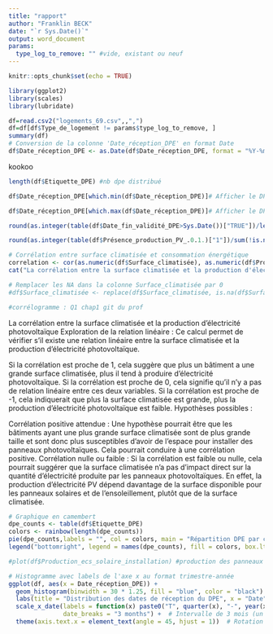 ---
title: "rapport"
author: "Franklin BECK"
date: "`r Sys.Date()`"
output: word_document
params:
  type_log_to_remove: "" #vide, existant ou neuf
---

```{r setup, include=FALSE}
knitr::opts_chunk$set(echo = TRUE)

library(ggplot2)
library(scales)
library(lubridate)

df=read.csv2("logements_69.csv",,",")
df=df[df$Type_de_logement != params$type_log_to_remove, ]
summary(df)
# Conversion de la colonne 'Date_réception_DPE' en format Date
df$Date_réception_DPE <- as.Date(df$Date_réception_DPE, format = "%Y-%m-%d")
```
kookoo
```{r kpi}
length(df$Etiquette_DPE) #nb dpe distribué

df$Date_réception_DPE[which.min(df$Date_réception_DPE)]# Afficher le DPE le plus ancien

df$Date_réception_DPE[which.max(df$Date_réception_DPE)]# Afficher le DPE le plus recent

round(as.integer(table(df$Date_fin_validité_DPE>Sys.Date())["TRUE"])/length(df$Date_fin_validité_DPE)*100,2) #% dpe valide

round(as.integer(table(df$Présence_production_PV_.0.1.)["1"])/sum(!is.na(df$Présence_production_PV_.0.1.))*100,2) #% des logements avec des panneaux 

# Corrélation entre surface climatisée et consommation énergétique
correlation <- cor(as.numeric(df$Surface_climatisée), as.numeric(df$Production_électricité_PV_.kWhep.an.), use = "complete.obs")
cat("La corrélation entre la surface climatisée et la production d'électricité photovoltaïque est : ", correlation)

# Remplacer les NA dans la colonne Surface_climatisée par 0
#df$Surface_climatisée <- replace(df$Surface_climatisée, is.na(df$Surface_climatisée), 0)

#corrélogramme : Q1 chap1 git du prof

```
La corrélation entre la surface climatisée et la production d'électricité photovoltaïque
Exploration de la relation linéaire : Ce calcul permet de vérifier s'il existe une relation linéaire entre la surface climatisée et la production d'électricité photovoltaïque.

Si la corrélation est proche de 1, cela suggère que plus un bâtiment a une grande surface climatisée, plus il tend à produire d'électricité photovoltaïque.
Si la corrélation est proche de 0, cela signifie qu'il n'y a pas de relation linéaire entre ces deux variables.
Si la corrélation est proche de -1, cela indiquerait que plus la surface climatisée est grande, plus la production d'électricité photovoltaïque est faible.
Hypothèses possibles :

Corrélation positive attendue : Une hypothèse pourrait être que les bâtiments ayant une plus grande surface climatisée sont de plus grande taille et sont donc plus susceptibles d'avoir de l'espace pour installer des panneaux photovoltaïques. Cela pourrait conduire à une corrélation positive.
Corrélation nulle ou faible : Si la corrélation est faible ou nulle, cela pourrait suggérer que la surface climatisée n'a pas d'impact direct sur la quantité d'électricité produite par les panneaux photovoltaïques. En effet, la production d'électricité PV dépend davantage de la surface disponible pour les panneaux solaires et de l'ensoleillement, plutôt que de la surface climatisée.
```{r graph}
# Graphique en camembert
dpe_counts <- table(df$Etiquette_DPE)
colors <- rainbow(length(dpe_counts))
pie(dpe_counts,labels = "", col = colors, main = "Répartition DPE par catégorie")
legend("bottomright", legend = names(dpe_counts), fill = colors, box.lty = 1, title = "Catégories DPE")

#plot(df$Production_ecs_solaire_installation) #production des panneaux #pas vrmt exploitiable

# Histogramme avec labels de l'axe x au format trimestre-année
ggplot(df, aes(x = Date_réception_DPE)) + 
  geom_histogram(binwidth = 30 * 1.25, fill = "blue", color = "black") +  # Largeur de bin augmentée de 25%
  labs(title = "Distribution des dates de réception du DPE", x = "Date", y = "Nombre de DPE") +
  scale_x_date(labels = function(x) paste0("T", quarter(x), "-", year(x)), 
               date_breaks = "3 months") +  # Intervalle de 3 mois (un trimestre)
  theme(axis.text.x = element_text(angle = 45, hjust = 1))  # Rotation des labels pour lisibilité

```
